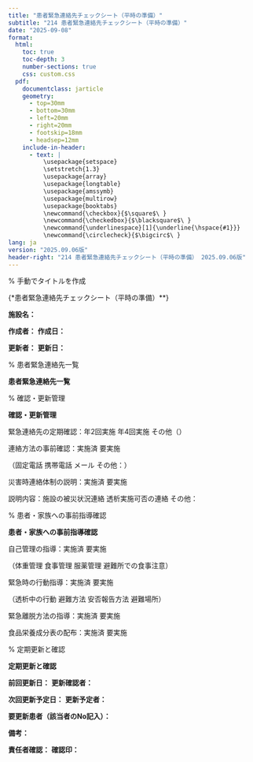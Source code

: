 ```yaml
---
title: "患者緊急連絡先チェックシート（平時の準備）"
subtitle: "214 患者緊急連絡先チェックシート（平時の準備）"
date: "2025-09-08"
format: 
  html:
    toc: true
    toc-depth: 3
    number-sections: true
    css: custom.css
  pdf:
    documentclass: jarticle
    geometry: 
      - top=30mm
      - bottom=30mm  
      - left=20mm
      - right=20mm
      - footskip=18mm
      - headsep=12mm
    include-in-header:
      - text: |
          \usepackage{setspace}
          \setstretch{1.3}
          \usepackage{array}
          \usepackage{longtable}
          \usepackage{amssymb}
          \usepackage{multirow}
          \usepackage{booktabs}
          \newcommand{\checkbox}{$\square$\ }
          \newcommand{\checkedbox}{$\blacksquare$\ }
          \newcommand{\underlinespace}[1]{\underline{\hspace{#1}}}
          \newcommand{\circlecheck}{$\bigcirc$\ }
lang: ja
version: "2025.09.06版"
header-right: "214 患者緊急連絡先チェックシート（平時の準備） 2025.09.06版"
---
```


% 手動でタイトルを作成

{\Large**患者緊急連絡先チェックシート（平時の準備）**}



**施設名：** \underlinespace{8cm}



**作成者：** \underlinespace{4cm}      **作成日：** \underlinespace{3cm}



**更新者：** \underlinespace{4cm}      **更新日：** \underlinespace{3cm}



% 患者緊急連絡先一覧

**\large 患者緊急連絡先一覧**




\begin{longtable}{|p{0.8cm}|p{2.5cm}|p{2.5cm}|p{2.5cm}|p{2.5cm}|p{1cm}|}
\hline
**No** & **患者名** & **緊急連絡先1（家族）** & **緊急連絡先2（家族）** & **緊急連絡先3（その他）** & **確認** \\
\hline
\endfirsthead
\hline
**No** & **患者名** & **緊急連絡先1（家族）** & **緊急連絡先2（家族）** & **緊急連絡先3（その他）** & **確認** \\
\hline
\endhead
1 & \underlinespace{2.3cm} & 続柄：\underlinespace{1.5cm} & 続柄：\underlinespace{1.5cm} & 続柄：\underlinespace{1.5cm} & \checkbox 済 \\
  &                        & 名前：\underlinespace{2.3cm} & 名前：\underlinespace{2.3cm} & 名前：\underlinespace{2.3cm} &  \\
  &                        & 電話：\underlinespace{2.3cm} & 電話：\underlinespace{2.3cm} & 電話：\underlinespace{2.3cm} & \\[0.3cm]
\hline
2 & \underlinespace{2.3cm} & 続柄：\underlinespace{1.5cm} & 続柄：\underlinespace{1.5cm} & 続柄：\underlinespace{1.5cm} & \checkbox 済 \\
  &                        & 名前：\underlinespace{2.3cm} & 名前：\underlinespace{2.3cm} & 名前：\underlinespace{2.3cm} &  \\
  &                        & 電話：\underlinespace{2.3cm} & 電話：\underlinespace{2.3cm} & 電話：\underlinespace{2.3cm} & \\[0.3cm]
\hline
3 & \underlinespace{2.3cm} & 続柄：\underlinespace{1.5cm} & 続柄：\underlinespace{1.5cm} & 続柄：\underlinespace{1.5cm} & \checkbox 済 \\
  &                        & 名前：\underlinespace{2.3cm} & 名前：\underlinespace{2.3cm} & 名前：\underlinespace{2.3cm} &  \\
  &                        & 電話：\underlinespace{2.3cm} & 電話：\underlinespace{2.3cm} & 電話：\underlinespace{2.3cm} & \\[0.3cm]
\hline
4 & \underlinespace{2.3cm} & 続柄：\underlinespace{1.5cm} & 続柄：\underlinespace{1.5cm} & 続柄：\underlinespace{1.5cm} & \checkbox 済 \\
  &                        & 名前：\underlinespace{2.3cm} & 名前：\underlinespace{2.3cm} & 名前：\underlinespace{2.3cm} &  \\
  &                        & 電話：\underlinespace{2.3cm} & 電話：\underlinespace{2.3cm} & 電話：\underlinespace{2.3cm} & \\[0.3cm]
\hline
5 & \underlinespace{2.3cm} & 続柄：\underlinespace{1.5cm} & 続柄：\underlinespace{1.5cm} & 続柄：\underlinespace{1.5cm} & \checkbox 済 \\
  &                        & 名前：\underlinespace{2.3cm} & 名前：\underlinespace{2.3cm} & 名前：\underlinespace{2.3cm} &  \\
  &                        & 電話：\underlinespace{2.3cm} & 電話：\underlinespace{2.3cm} & 電話：\underlinespace{2.3cm} & \\[0.3cm]
\hline
6 & \underlinespace{2.3cm} & 続柄：\underlinespace{1.5cm} & 続柄：\underlinespace{1.5cm} & 続柄：\underlinespace{1.5cm} & \checkbox 済 \\
  &                        & 名前：\underlinespace{2.3cm} & 名前：\underlinespace{2.3cm} & 名前：\underlinespace{2.3cm} &  \\
  &                        & 電話：\underlinespace{2.3cm} & 電話：\underlinespace{2.3cm} & 電話：\underlinespace{2.3cm} & \\[0.3cm]
\hline
7 & \underlinespace{2.3cm} & 続柄：\underlinespace{1.5cm} & 続柄：\underlinespace{1.5cm} & 続柄：\underlinespace{1.5cm} & \checkbox 済 \\
  &                        & 名前：\underlinespace{2.3cm} & 名前：\underlinespace{2.3cm} & 名前：\underlinespace{2.3cm} &  \\
  &                        & 電話：\underlinespace{2.3cm} & 電話：\underlinespace{2.3cm} & 電話：\underlinespace{2.3cm} & \\[0.3cm]
\hline
8 & \underlinespace{2.3cm} & 続柄：\underlinespace{1.5cm} & 続柄：\underlinespace{1.5cm} & 続柄：\underlinespace{1.5cm} & \checkbox 済 \\
  &                        & 名前：\underlinespace{2.3cm} & 名前：\underlinespace{2.3cm} & 名前：\underlinespace{2.3cm} &  \\
  &                        & 電話：\underlinespace{2.3cm} & 電話：\underlinespace{2.3cm} & 電話：\underlinespace{2.3cm} & \\[0.3cm]
\hline
9 & \underlinespace{2.3cm} & 続柄：\underlinespace{1.5cm} & 続柄：\underlinespace{1.5cm} & 続柄：\underlinespace{1.5cm} & \checkbox 済 \\
  &                        & 名前：\underlinespace{2.3cm} & 名前：\underlinespace{2.3cm} & 名前：\underlinespace{2.3cm} &  \\
  &                        & 電話：\underlinespace{2.3cm} & 電話：\underlinespace{2.3cm} & 電話：\underlinespace{2.3cm} & \\[0.3cm]
\hline
10 & \underlinespace{2.3cm} & 続柄：\underlinespace{1.5cm} & 続柄：\underlinespace{1.5cm} & 続柄：\underlinespace{1.5cm} & \checkbox 済 \\
   &                        & 名前：\underlinespace{2.3cm} & 名前：\underlinespace{2.3cm} & 名前：\underlinespace{2.3cm} &  \\
   &                        & 電話：\underlinespace{2.3cm} & 電話：\underlinespace{2.3cm} & 電話：\underlinespace{2.3cm} & \\[0.3cm]
\hline
11 & \underlinespace{2.3cm} & 続柄：\underlinespace{1.5cm} & 続柄：\underlinespace{1.5cm} & 続柄：\underlinespace{1.5cm} & \checkbox 済 \\
   &                        & 名前：\underlinespace{2.3cm} & 名前：\underlinespace{2.3cm} & 名前：\underlinespace{2.3cm} &  \\
   &                        & 電話：\underlinespace{2.3cm} & 電話：\underlinespace{2.3cm} & 電話：\underlinespace{2.3cm} & \\[0.3cm]
\hline
12 & \underlinespace{2.3cm} & 続柄：\underlinespace{1.5cm} & 続柄：\underlinespace{1.5cm} & 続柄：\underlinespace{1.5cm} & \checkbox 済 \\
   &                        & 名前：\underlinespace{2.3cm} & 名前：\underlinespace{2.3cm} & 名前：\underlinespace{2.3cm} &  \\
   &                        & 電話：\underlinespace{2.3cm} & 電話：\underlinespace{2.3cm} & 電話：\underlinespace{2.3cm} & \\[0.3cm]
\hline
13 & \underlinespace{2.3cm} & 続柄：\underlinespace{1.5cm} & 続柄：\underlinespace{1.5cm} & 続柄：\underlinespace{1.5cm} & \checkbox 済 \\
   &                        & 名前：\underlinespace{2.3cm} & 名前：\underlinespace{2.3cm} & 名前：\underlinespace{2.3cm} &  \\
   &                        & 電話：\underlinespace{2.3cm} & 電話：\underlinespace{2.3cm} & 電話：\underlinespace{2.3cm} & \\[0.3cm]
\hline
14 & \underlinespace{2.3cm} & 続柄：\underlinespace{1.5cm} & 続柄：\underlinespace{1.5cm} & 続柄：\underlinespace{1.5cm} & \checkbox 済 \\
   &                        & 名前：\underlinespace{2.3cm} & 名前：\underlinespace{2.3cm} & 名前：\underlinespace{2.3cm} &  \\
   &                        & 電話：\underlinespace{2.3cm} & 電話：\underlinespace{2.3cm} & 電話：\underlinespace{2.3cm} & \\[0.3cm]
\hline
15 & \underlinespace{2.3cm} & 続柄：\underlinespace{1.5cm} & 続柄：\underlinespace{1.5cm} & 続柄：\underlinespace{1.5cm} & \checkbox 済 \\
   &                        & 名前：\underlinespace{2.3cm} & 名前：\underlinespace{2.3cm} & 名前：\underlinespace{2.3cm} &  \\
   &                        & 電話：\underlinespace{2.3cm} & 電話：\underlinespace{2.3cm} & 電話：\underlinespace{2.3cm} & \\[0.3cm]
\hline
\end{longtable}

% 確認・更新管理

**\large 確認・更新管理**




\checkbox 緊急連絡先の定期確認：\checkbox 年2回実施      \checkbox 年4回実施      \checkbox その他（\underlinespace{3cm}）



\checkbox 連絡方法の事前確認：\checkbox 実施済      \checkbox 要実施



（\checkbox 固定電話      \checkbox 携帯電話      \checkbox メール      \checkbox その他：\underlinespace{4cm}）



\checkbox 災害時連絡体制の説明：\checkbox 実施済      \checkbox 要実施



説明内容：\checkbox 施設の被災状況連絡      \checkbox 透析実施可否の連絡      \checkbox その他：\underlinespace{5cm}



% 患者・家族への事前指導確認

**\large 患者・家族への事前指導確認**




\checkbox 自己管理の指導：\checkbox 実施済      \checkbox 要実施



（\checkbox 体重管理      \checkbox 食事管理      \checkbox 服薬管理      \checkbox 避難所での食事注意）



\checkbox 緊急時の行動指導：\checkbox 実施済      \checkbox 要実施



（\checkbox 透析中の行動      \checkbox 避難方法      \checkbox 安否報告方法      \checkbox 避難場所）



\checkbox 緊急離脱方法の指導：\checkbox 実施済      \checkbox 要実施



\checkbox 食品栄養成分表の配布：\checkbox 実施済      \checkbox 要実施



% 定期更新と確認

**\large 定期更新と確認**




**前回更新日：** \underlinespace{4cm}      **更新確認者：** \underlinespace{4cm}



**次回更新予定日：** \underlinespace{4cm}      **更新予定者：** \underlinespace{4cm}



**要更新患者（該当者のNo記入）：** \underlinespace{10cm}



**備考：**



\underlinespace{13cm}



\underlinespace{13cm}



**責任者確認：** \underlinespace{4cm}      **確認印：** \underlinespace{3cm}